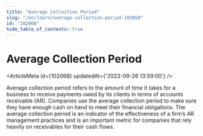 ```yaml
---
title: "Average Collection Period"
slug: "/en/learn/average-collection-period-102068"
id: "102068"
hide_table_of_contents: true
---
```



# Average Collection Period

<ArticleMeta id={102068} updatedAt={'2023-09-26 13:59:00'} />
<div className='border-solid border-b border-t-0 my-4 border-[var(--ifm-color-gray-300)]' />

Average collection period refers to the amount of time it takes for a business to receive payments owed by its clients in terms of accounts receivable (AR). Companies use the average collection period to make sure they have enough cash on hand to meet their financial obligations. The average collection period is an indicator of the effectiveness of a firm’s AR management practices and is an important metric for companies that rely heavily on receivables for their cash flows.
